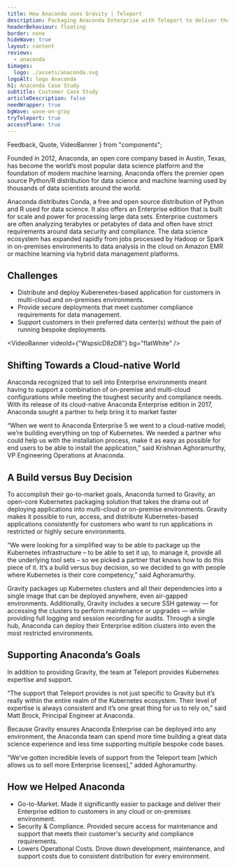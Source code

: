 ```yaml
---
title: How Anaconda uses Gravity | Teleport
description: Packaging Anaconda Enterprise with Teleport to deliver their Enterprise edition to customers in any cloud or on-premises environment.
headerBehaviour: floating
border: none
hideWave: true
layout: content
reviews:
  - anaconda
$images:
  logo: ./assets/anaconda.svg
logoAlt: logo Anaconda
h1: Anaconda Case Study
subtitle: Customer Case Study
articleDescription: false
needWrapper: true
bgWave: wave-on-gray
tryTeleport: true
accessPlane: true
---
```


  Feedback,
  Quote,
  VideoBanner
} from "components";

<Quote title="About Anaconda">
  Founded in 2012, Anaconda, an open core company based in Austin, Texas, has become the world’s most popular data science platform and the foundation of modern machine learning. Anaconda offers the premier open source Python/R distribution for data science and machine learning used by thousands of data scientists around the world.

  Anaconda distributes Conda, a free and open source distribution of Python and R used for data science. It also offers an Enterprise edition that is built for scale and power for processing large data sets. Enterprise customers are often analyzing terabytes or petabytes of data and often have strict requirements around data security and compliance. The data science ecosystem has expanded rapidly from jobs processed by Hadoop or Spark in on-premises environments to data analysis in the cloud on Amazon EMR or machine learning via hybrid data management platforms.
</Quote>

## Challenges
- Distribute and deploy Kuberenetes-based application for customers in multi-cloud and on-premises environments.
- Provide secure deployments that meet customer compliance requirements for data management.
- Support customers in their preferred data center(s) without the pain of running bespoke deployments.

<VideoBanner videoId={"WspsicD8zD8"} bg="flatWhite" />

## Shifting Towards a Cloud-native World
Anaconda recognized that to sell into Enterprise environments meant having to support a combination of on-premise and multi-cloud configurations while meeting the toughest security and compliance needs. With its release of its cloud-native Anaconda Enterprise edition in 2017, Anaconda sought a partner to help bring it to market faster

“When we went to Anaconda Enterprise 5 we went to a cloud-native model; we’re building everything on top of Kubernetes. We needed a partner who could help us with the installation process, make it as easy as possible for end users to be able to install the application,” said Krishnan Aghoramurthy, VP Engineering Operations at Anaconda.

## A Build versus Buy Decision
To accomplish their go-to-market goals, Anaconda turned to Gravity, an open-core Kubernetes packaging solution that takes the drama out of deploying applications into multi-cloud or on-premise environments. Gravity makes it possible to run, access, and distribute Kubernetes-based applications consistently for customers who want to run applications in restricted or highly secure environments.

“We were looking for a simplified way to be able to package up the Kubernetes infrastructure – to be able to set it up, to manage it, provide all the underlying tool sets – so we picked a partner that knows how to do this piece of it. It’s a build versus buy decision, so we decided to go with people where Kubernetes is their core competency,” said Aghoramurthy.

Gravity packages up Kubernetes clusters and all their dependencies into a single image that can be deployed anywhere, even air-gapped environments. Additionally, Gravity includes a secure SSH gateway — for accessing the clusters to perform maintenance or upgrades — while providing full logging and session recording for audits. Through a single hub, Anaconda can deploy their Enterprise edition clusters into even the most restricted environments.

## Supporting Anaconda’s Goals
In addition to providing Gravity, the team at Teleport provides Kubernetes expertise and support.

“The support that Teleport provides is not just specific to Gravity but it’s really within the entire realm of the Kubernetes ecosystem. Their level of expertise is always consistent and it’s one great thing for us to rely on,” said Matt Brock, Principal Engineer at Anaconda.

Because Gravity ensures Anaconda Enterprise can be deployed into any environment, the Anaconda team can spend more time building a great data science experience and less time supporting multiple bespoke code bases.

“We’ve gotten incredible levels of support from the Teleport team [which allows us to sell more Enterprise licenses],” added Aghoramurthy.

## How we Helped Anaconda
- Go-to-Market. Made it significantly easier to package and deliver their Enterprise edition to customers in any cloud or on-premises environment.
- Security & Compliance. Provided secure access for maintenance and support that meets their customer's security and compliance requirements.
- Lowers Operational Costs. Drove down development, maintenance, and support costs due to consistent distribution for every environment.

<Feedback reviews={meta.reviews} />

